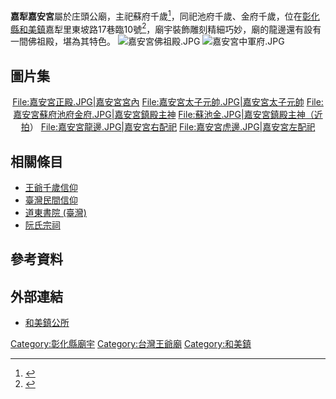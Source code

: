 {{Expand|time=2013-11-17}}
{{coord|24|5|32.70|N|120|31|01.20|E|type:landmark|display=title}}
{{東亞廟宇
| name = 彰化縣和美鎮嘉犁里嘉安宮
| img = File:嘉犁里嘉安宮.JPG
| img_capt = 嘉安宮廟景
| image_width = 250px
| location = {{ROC-TW}}<br>[[彰化縣|彰化縣]][[和美鎮|和美鎮]][[嘉犁里|嘉犁里]]東坡路17巷臨10號
| god = 
| type = 
| struct = 
| open_year = 
| cere_date = 
}}
'''嘉犁嘉安宮'''屬於庄頭公廟，主祀蘇府千歲<ref>{{Cite web |url=http://twgod.com/CwP/P/P175.html |title=台灣寺廟網－嘉安宮 |accessdate=2013-11-16 |archive-date=2016-04-05 |archive-url=https://web.archive.org/web/20160405130043/http://www.twgod.com/CwP/P/P175.html |dead-url=yes }}</ref>，同祀池府千歲、金府千歲，位在[[彰化縣|彰化縣]][[和美鎮|和美鎮]]嘉犁里東坡路17巷臨10號<ref>{{Cite web |url=http://www.baibai.com.tw/view-temple.asp?com_ser=10427 |title=台灣廟宇拜拜網－和美嘉安宮 |accessdate=2013-11-16 |archive-date=2019-05-14 |archive-url=https://web.archive.org/web/20190514173922/http://www.baibai.com.tw/view-temple.asp?com_ser=10427 |dead-url=no }}</ref>，廟宇裝飾雕刻精細巧妙，廟的龍邊還有設有一間佛祖殿，堪為其特色。
[[File:嘉安宮佛祖殿.JPG|thumb]]
[[File:嘉安宮中軍府.JPG|thumb]]

== 圖片集 ==
<center>
<gallery>
File:嘉安宮正殿.JPG|嘉安宮宮內
File:嘉安宮太子元帥.JPG|嘉安宮太子元帥
File:嘉安宮蘇府池府金府.JPG|嘉安宮鎮殿主神
File:蘇池金.JPG|嘉安宮鎮殿主神（近拍）
File:嘉安宮龍邊.JPG|嘉安宮右配祀
File:嘉安宮虎邊.JPG|嘉安宮左配祀
</gallery>
</center>

== 相關條目 ==
*[[王爺千歲信仰|王爺千歲信仰]]
*[[臺灣民間信仰|臺灣民間信仰]]
*[[道東書院_(臺灣)|道東書院 (臺灣)]]
*[[阮氏宗祠|阮氏宗祠]]

== 參考資料 ==
{{reflist}}

==外部連結==
{{Commons category|Jiali Jia-an Temple}}
*[http://town.chcg.gov.tw/hemei/01local/local03_con.asp?cate_id=157 和美鎮公所]{{Wayback|url=http://town.chcg.gov.tw/hemei/01local/local03_con.asp?cate_id=157 |date=20190514210408 }}

{{TW-stub}}

[[Category:彰化縣廟宇|Category:彰化縣廟宇]]
[[Category:台灣王爺廟|Category:台灣王爺廟]]
[[Category:和美鎮|Category:和美鎮]]